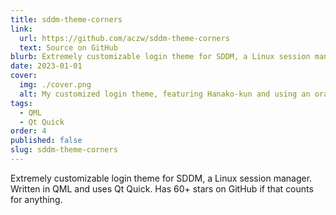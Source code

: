 ```yaml
---
title: sddm-theme-corners
link:
  url: https://github.com/aczw/sddm-theme-corners
  text: Source on GitHub
blurb: Extremely customizable login theme for SDDM, a Linux session manager.
date: 2023-01-01
cover:
  img: ./cover.png
  alt: My customized login theme, featuring Hanako-kun and using an orange color scheme.
tags:
  - QML
  - Qt Quick
order: 4
published: false
slug: sddm-theme-corners
---
```


Extremely customizable login theme for SDDM, a Linux session manager. Written in QML and uses Qt Quick. Has 60+ stars on GitHub if that counts for anything.
